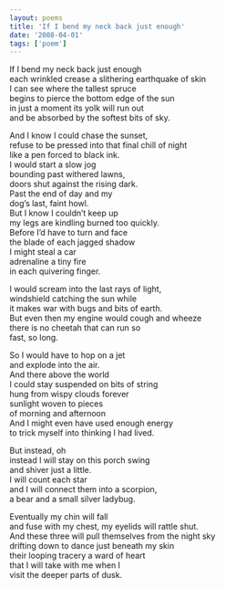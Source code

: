 ```yaml
---
layout: poems
title: 'If I bend my neck back just enough'
date: '2008-04-01'
tags: ['poem']
---
```


If I bend my neck back just enough\
<in></in>each wrinkled crease a slithering earthquake of skin\
I can see where the tallest spruce\
begins to pierce the bottom edge of the sun\
<in></in>in just a moment its yolk will run out\
<in></in>and be absorbed by the softest bits of sky.

And I know I could chase the sunset,\
refuse to be pressed into that final chill of night\
<in></in>like a pen forced to black ink.\
I would start a slow jog\
bounding past withered lawns,\
doors shut against the rising dark.\
Past the end of day and my\
dog’s last, faint howl.\
But I know I couldn’t keep up\
<in></in>my legs are kindling burned too quickly.\
Before I’d have to turn and face\
the blade of each jagged shadow\
I might steal a car\
<in></in>adrenaline a tiny fire\
<in></in>in each quivering finger.

I would scream into the last rays of light,\
windshield catching the sun while\
it makes war with bugs and bits of earth.\
But even then my engine would cough and wheeze\
<in></in>there is no cheetah that can run so\
<in></in>fast, so long.

So I would have to hop on a jet\
and explode into the air.\
And there above the world\
I could stay suspended on bits of string\
hung from wispy clouds forever\
<in></in>sunlight woven to pieces\
<in></in>of morning and afternoon\
And I might even have used enough energy\
to trick myself into thinking I had lived.

But instead, oh\
instead I will stay on this porch swing\
and shiver just a little.\
I will count each star\
and I will connect them into a scorpion,\
a bear and a small silver ladybug.

Eventually my chin will fall\
and fuse with my chest, my eyelids will rattle shut.\
And these three will pull themselves from the night sky\
drifting down to dance just beneath my skin\
<in></in>their looping tracery a ward of heart\
<in></in>that I will take with me when I\
<in></in>visit the deeper parts of dusk.
